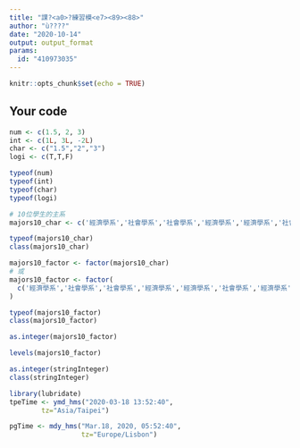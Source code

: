 ---
title: "課?<a0>?練習模<e7><89><88>"
author: "ù????"
date: "2020-10-14"
output: output_format
params:
  id: "410973035"
---

```{r setup, include=FALSE}
knitr::opts_chunk$set(echo = TRUE)
```

## Your code

```{r}
num <- c(1.5, 2, 3)
int <- c(1L, 3L, -2L)
char <- c("1.5","2","3")
logi <- c(T,T,F)

typeof(num)
typeof(int)
typeof(char)
typeof(logi)
```


```{r}
# 10位學生的主系
majors10_char <- c('經濟學系','社會學系','社會學系','經濟學系','經濟學系','社會學系','經濟學系','經濟學系','經濟學系','社會學系')

typeof(majors10_char)
class(majors10_char)
```

```{r}
majors10_factor <- factor(majors10_char)
# 或
majors10_factor <- factor(
  c('經濟學系','社會學系','社會學系','經濟學系','經濟學系','社會學系','經濟學系','經濟學系','經濟學系','社會學系')
)

typeof(majors10_factor)
class(majors10_factor)
```

```{r}
as.integer(majors10_factor) 
```

```{r}
levels(majors10_factor)
```
```{r}
as.integer(stringInteger)
class(stringInteger)
```

```{r}
library(lubridate)
tpeTime <- ymd_hms("2020-03-18 13:52:40",
        tz="Asia/Taipei")

pgTime <- mdy_hms("Mar.18, 2020, 05:52:40",
                  tz="Europe/Lisbon")
```

